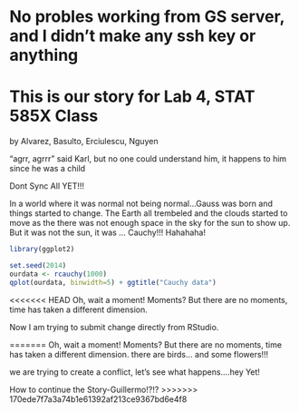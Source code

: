 
No probles working from GS server, and I didn't make any ssh key or anything
====
This is our story for Lab 4, STAT 585X Class
====
by Alvarez, Basulto, Erciulescu, Nguyen



"agrr, agrrr" said Karl, but no one could understand him, it happens to him since he was a child

Dont Sync All YET!!!

In a world where it was normal not being normal...Gauss was born and things started to change. The Earth all trembeled and the clouds started to move as the there was not enough space in the sky for the sun to show up. But it was not the sun, it was ... Cauchy!!! Hahahaha!

```r
library(ggplot2)

set.seed(2014)
ourdata <- rcauchy(1000)
qplot(ourdata, binwidth=5) + ggtitle("Cauchy data")
```

<<<<<<< HEAD
Oh, wait a moment! Moments? But there are no moments, time has taken a different dimension. 

Now I am trying to submit  change directly from RStudio.

=======
Oh, wait a moment! Moments? But there are no moments, time has taken a different dimension. there are birds... and some flowers!!!

we are trying to create a conflict, let's see what happens....hey Yet!

How to continue the Story-Guillermo!?!?
>>>>>>> 170ede7f7a3a74b1e61392af213ce9367bd6e4f8
